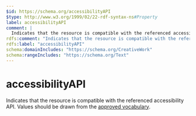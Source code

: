 ```yaml
---
$id: https://schema.org/accessibilityAPI
$type: http://www.w3.org/1999/02/22-rdf-syntax-ns#Property
label: accessibilityAPI
comment: |
  Indicates that the resource is compatible with the referenced accessibility API. Values should be drawn from the [approved vocabulary](https://www.w3.org/2021/a11y-discov-vocab/latest/#accessibilityAPI-vocabulary).
rdfs:comment: "Indicates that the resource is compatible with the referenced accessibility API. Values should be drawn from the [approved vocabulary](https://www.w3.org/2021/a11y-discov-vocab/latest/#accessibilityAPI-vocabulary)."
rdfs:label: "accessibilityAPI"
schema:domainIncludes: "https://schema.org/CreativeWork"
schema:rangeIncludes: "https://schema.org/Text"
---
```


# accessibilityAPI

Indicates that the resource is compatible with the referenced accessibility API. Values should be drawn from the [approved vocabulary](https://www.w3.org/2021/a11y-discov-vocab/latest/#accessibilityAPI-vocabulary).

